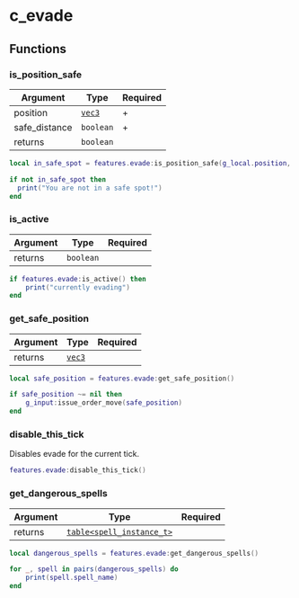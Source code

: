 # c_evade

## Functions

### is_position_safe

| Argument      | Type                    | Required |
| ------------- | ----------------------- | -------- |
| position      | [`vec3`](/structs/vec3) | +        |
| safe_distance | `boolean`               | +        |
| returns       | `boolean`               |          |

```lua
local in_safe_spot = features.evade:is_position_safe(g_local.position, true)

if not in_safe_spot then
  print("You are not in a safe spot!")
end
```

### is_active

| Argument | Type      | Required |
| -------- | --------- | -------- |
| returns  | `boolean` |          |

```lua
if features.evade:is_active() then
    print("currently evading")
end
```

### get_safe_position

| Argument | Type                    | Required |
| -------- | ----------------------- | -------- |
| returns  | [`vec3`](/structs/vec3) |          |

```lua
local safe_position = features.evade:get_safe_position()

if safe_position ~= nil then
    g_input:issue_order_move(safe_position)
end
```

### disable_this_tick

Disables evade for the current tick.

```lua
features.evade:disable_this_tick()
```

### get_dangerous_spells

| Argument | Type                                                   | Required |
| -------- | ------------------------------------------------------ | -------- |
| returns  | [`table<spell_instance_t>`](/structs/spell_instance_t) |          |

```lua
local dangerous_spells = features.evade:get_dangerous_spells()

for _, spell in pairs(dangerous_spells) do
    print(spell.spell_name)
end
```
